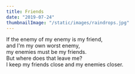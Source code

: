 ```yaml
---
title: Friends
date: "2019-07-24"
thumbnailImage: "/static/images/raindrops.jpg"
---
```


If the enemy of my enemy is my friend,  
and I'm my own worst enemy,  
my enemies must be my friends.  
But where does that leave me?  
I keep my friends close and my enemies closer.  